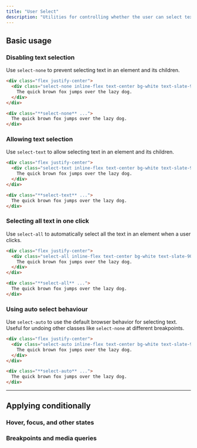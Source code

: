```yaml
---
title: "User Select"
description: "Utilities for controlling whether the user can select text in an element."
---
```




## Basic usage

### Disabling text selection

Use `select-none` to prevent selecting text in an element and its children.

```html {{ mode: 'example', hint: 'Try selecting the text to see the expected behaviour' }}
<div class="flex justify-center">
  <div class="select-none inline-flex text-center bg-white text-slate-900 font-semibold font-sans text-sm shadow-lg rounded-lg ring-1 ring-slate-900/5 px-4 py-3 dark:bg-slate-800 dark:ring-0 dark:highlight-white/5 dark:text-slate-200">
    The quick brown fox jumps over the lazy dog.
  </div>
</div>
```

```html
<div class="**select-none** ...">
  The quick brown fox jumps over the lazy dog.
</div>
```

### Allowing text selection

Use `select-text` to allow selecting text in an element and its children.

```html {{ mode: 'example', hint: 'Try selecting the text to see the expected behaviour' }}
<div class="flex justify-center">
  <div class="select-text inline-flex text-center bg-white text-slate-900 font-semibold font-sans text-sm shadow-lg rounded-lg ring-1 ring-slate-900/5 px-4 py-3 dark:bg-slate-800 dark:ring-0 dark:highlight-white/5 dark:text-slate-200">
    The quick brown fox jumps over the lazy dog.
  </div>
</div>
```

```html
<div class="**select-text** ...">
  The quick brown fox jumps over the lazy dog.
</div>
```

### Selecting all text in one click

Use `select-all` to automatically select all the text in an element when a user clicks.

```html {{ mode: 'example', hint: 'Try selecting the text to see the expected behaviour' }}
<div class="flex justify-center">
  <div class="select-all inline-flex text-center bg-white text-slate-900 font-semibold font-sans text-sm shadow-lg rounded-lg ring-1 ring-slate-900/5 px-4 py-3 dark:bg-slate-800 dark:ring-0 dark:highlight-white/5 dark:text-slate-200">
    The quick brown fox jumps over the lazy dog.
  </div>
</div>
```

```html
<div class="**select-all** ...">
  The quick brown fox jumps over the lazy dog.
</div>
```

### Using auto select behaviour

Use `select-auto` to use the default browser behavior for selecting text. Useful for undoing other classes like `select-none` at different breakpoints.

```html {{ mode: 'example', hint: 'Try selecting the text to see the expected behaviour' }}
<div class="flex justify-center">
  <div class="select-auto inline-flex text-center bg-white text-slate-900 font-semibold font-sans text-sm shadow-lg rounded-lg ring-1 ring-slate-900/5 px-4 py-3 dark:bg-slate-800 dark:ring-0 dark:highlight-white/5 dark:text-slate-200">
    The quick brown fox jumps over the lazy dog.
  </div>
</div>
```

```html
<div class="**select-auto** ...">
  The quick brown fox jumps over the lazy dog.
</div>
```

---

## <Heading ignore>Applying conditionally</Heading>

### <Heading ignore>Hover, focus, and other states</Heading>

<HoverFocusAndOtherStates featuredClass="select-all" />

### <Heading ignore>Breakpoints and media queries</Heading>

<BreakpointsAndMediaQueries featuredClass="select-all" />
